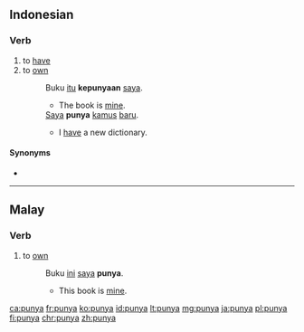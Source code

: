 ==Indonesian==

===Verb===
{{id-verb}}

# to [[have]]
# to [[own]]
#: Buku [[itu]] '''kepunyaan''' [[saya]].
#:* The book is [[mine]].
#: [[saya|Saya]] '''punya''' [[kamus]] [[baru]].
#:* I [[have]] a new dictionary.

====Synonyms====
* {{l|id|milik}}

----

==Malay==

===Verb===
{{head|ms|verb}}
# to [[own]]
#: Buku [[ini]] [[saya]] '''punya'''.
#:* This book is [[mine]].

[[ca:punya]]
[[fr:punya]]
[[ko:punya]]
[[id:punya]]
[[lt:punya]]
[[mg:punya]]
[[ja:punya]]
[[pl:punya]]
[[fi:punya]]
[[chr:punya]]
[[zh:punya]]